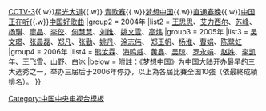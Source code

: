 {{Navbox
|name = 梦想中国全国十强
|title = 《[[梦想中国]]》历届全国十强
|state = 
|group1 = [[中国中央电视台|CCTV]]选秀系列
|list1 = [[中国中央电视台|CCTV]]{{.w}}[[CCTV-3]]{{.w}}[[星光大道 (央视节目)|星光大道]]{{.w}} [[青歌赛]]{{.w}}[[梦想中国]]{{.w}}[[直通春晚]]{{.w}}[[中国正在听]]{{.w}}[[中国好歌曲]]
|group2 = 2004年
|list2 = [[王思思]]、[[艾力西尔]]、[[苏峰]]、[[杨琪]]、[[廖晶]]、[[李佼]]、[[何慧慧]]、[[刘维 (艺人)|刘维]]、[[姚文雪]]、[[高炜]]
|group3 = 2005年
|list3 = [[吴文璟]]、[[张晨磊]]、[[郑凡 (歌手)|郑凡]]、[[张勤]]、[[姚丹]]、[[涂志伟]]、 [[郑玉帆]]、[[杨淮]]、[[曹娟]]、[[陈鹭虹]] 
|group4 = 2006年
|list4 = [[熊汝霖 (艺人)|熊汝霖]]、[[海鸣威]]、[[黄鑫 (歌手)|黄鑫]]、[[吴琼]]、[[罗永娟]]、[[赵姝]]、[[李凯年]]、[[王飞雪]]、[[李昊翰|山野]]、[[白冰 (演员)|白冰]] 
|below = 附註：《梦想中国》为中国大陆开办最早的三大选秀之一，举办三届后于2006年停办，以上為各屆比賽全国10強（依最終成績排名）{{Cn}}。
}}<noinclude>
[[Category:中国中央电视台模板]]
</noinclude>